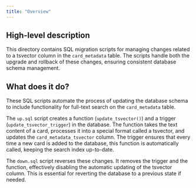 ```yaml
---
title: "Overview"
---
```


## High-level description
This directory contains SQL migration scripts for managing changes related to a tsvector column in the `card_metadata` table. The scripts handle both the upgrade and rollback of these changes, ensuring consistent database schema management.

## What does it do?
These SQL scripts automate the process of updating the database schema to include functionality for full-text search on the `card_metadata` table. 

The `up.sql` script creates a function (`update_tsvector()`) and a trigger (`update_tsvector_trigger`) in the database. The function takes the text content of a card, processes it into a special format called a tsvector, and updates the `card_metadata_tsvector` column. The trigger ensures that every time a new card is added to the database, this function is automatically called, keeping the search index up-to-date.

The `down.sql` script reverses these changes. It removes the trigger and the function, effectively disabling the automatic updating of the tsvector column. This is essential for reverting the database to a previous state if needed. 
